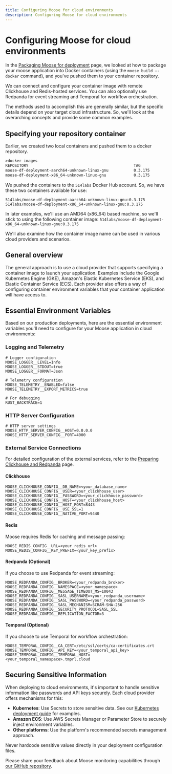 ```yaml
---
title: Configuring Moose for cloud environments
description: Configuring Moose for cloud environments
---
```


# Configuring Moose for cloud environments

In the [Packaging Moose for deployment](packaging-moose-for-deployment.mdx) page, we looked at how to package your moose 
application into Docker containers (using the `moose build —-docker` command), and you've pushed them to your container repository.

We can connect and configure your container image with remote Clickhouse and Redis-hosted services. You can also optionally 
use Redpanda for event streaming and Temporal for workflow orchestration.

The methods used to accomplish this are generally similar, but the specific details depend on your target cloud infrastructure.
So, we'll look at the overarching concepts and provide some common examples.

## Specifying your repository container

Earlier, we created two local containers and pushed them to a docker repository.

```txt filename="Terminal" copy
>docker images
REPOSITORY                                              TAG               IMAGE ID       CREATED              SIZE
moose-df-deployment-aarch64-unknown-linux-gnu           0.3.175           c50674c7a68a   About a minute ago   155MB
moose-df-deployment-x86_64-unknown-linux-gnu            0.3.175           e5b449d3dea3   About a minute ago   163MB
```

We pushed the containers to the `514labs` Docker Hub account. So, we have these two containers available for use:

```
514labs/moose-df-deployment-aarch64-unknown-linux-gnu:0.3.175
514labs/moose-df-deployment-x86_64-unknown-linux-gnu:0.3.175
```

In later examples, we'll use an AMD64 (x86_64) based machine, so we'll stick to using the following container image: `514labs/moose-df-deployment-x86_64-unknown-linux-gnu:0.3.175`

We'll also examine how the container image name can be used in various cloud providers and scenarios.

## General overview

The general approach is to use a cloud provider that supports specifying a container image to launch your application. Examples include the Google Kubernetes Engine (GKE), Amazon's Elastic Kubernetes Service (EKS), and Elastic Container Service (ECS). Each provider also offers a way of configuring container environment variables that your container application will have access to.

## Essential Environment Variables

Based on our production deployments, here are the essential environment variables you'll need to configure for your Moose application in cloud environments:

### Logging and Telemetry

```
# Logger configuration
MOOSE_LOGGER__LEVEL=Info
MOOSE_LOGGER__STDOUT=true
MOOSE_LOGGER__FORMAT=Json

# Telemetry configuration
MOOSE_TELEMETRY__ENABLED=false
MOOSE_TELEMETRY__EXPORT_METRICS=true

# For debugging
RUST_BACKTRACE=1
```

### HTTP Server Configuration

```
# HTTP server settings
MOOSE_HTTP_SERVER_CONFIG__HOST=0.0.0.0
MOOSE_HTTP_SERVER_CONFIG__PORT=4000
```

### External Service Connections

For detailed configuration of the external services, refer to the [Preparing Clickhouse and Redpanda](preparing-clickhouse-redpanda.mdx) page.

#### Clickhouse

```
MOOSE_CLICKHOUSE_CONFIG__DB_NAME=<your_database_name>
MOOSE_CLICKHOUSE_CONFIG__USER=<your_clickhouse_user>
MOOSE_CLICKHOUSE_CONFIG__PASSWORD=<your_clickhouse_password>
MOOSE_CLICKHOUSE_CONFIG__HOST=<your_clickhouse_host>
MOOSE_CLICKHOUSE_CONFIG__HOST_PORT=8443
MOOSE_CLICKHOUSE_CONFIG__USE_SSL=1
MOOSE_CLICKHOUSE_CONFIG__NATIVE_PORT=9440
```

#### Redis

Moose requires Redis for caching and message passing:

```
MOOSE_REDIS_CONFIG__URL=<your_redis_url>
MOOSE_REDIS_CONFIG__KEY_PREFIX=<your_key_prefix>
```

#### Redpanda (Optional)

If you choose to use Redpanda for event streaming:

```
MOOSE_REDPANDA_CONFIG__BROKER=<your_redpanda_broker>
MOOSE_REDPANDA_CONFIG__NAMESPACE=<your_namespace>
MOOSE_REDPANDA_CONFIG__MESSAGE_TIMEOUT_MS=10043
MOOSE_REDPANDA_CONFIG__SASL_USERNAME=<your_redpanda_username>
MOOSE_REDPANDA_CONFIG__SASL_PASSWORD=<your_redpanda_password>
MOOSE_REDPANDA_CONFIG__SASL_MECHANISM=SCRAM-SHA-256
MOOSE_REDPANDA_CONFIG__SECURITY_PROTOCOL=SASL_SSL
MOOSE_REDPANDA_CONFIG__REPLICATION_FACTOR=3
```

#### Temporal (Optional)

If you choose to use Temporal for workflow orchestration:

```
MOOSE_TEMPORAL_CONFIG__CA_CERT=/etc/ssl/certs/ca-certificates.crt
MOOSE_TEMPORAL_CONFIG__API_KEY=<your_temporal_api_key>
MOOSE_TEMPORAL_CONFIG__TEMPORAL_HOST=<your_temporal_namespace>.tmprl.cloud
```

## Securing Sensitive Information

When deploying to cloud environments, it's important to handle sensitive information like passwords and API keys securely. Each cloud provider offers mechanisms for this:

- **Kubernetes**: Use Secrets to store sensitive data. See our [Kubernetes deployment guide](deploying-on-kubernetes.mdx) for examples.
- **Amazon ECS**: Use AWS Secrets Manager or Parameter Store to securely inject environment variables.
- **Other platforms**: Use the platform's recommended secrets management approach.

Never hardcode sensitive values directly in your deployment configuration files.

Please share your feedback about Moose monitoring capabilities through [our GitHub repository](https://github.com/514-labs/moose/issues/new?title=Feedback%20for%20%E2%80%9CMonitoring%E2%80%9D&labels=feedback).